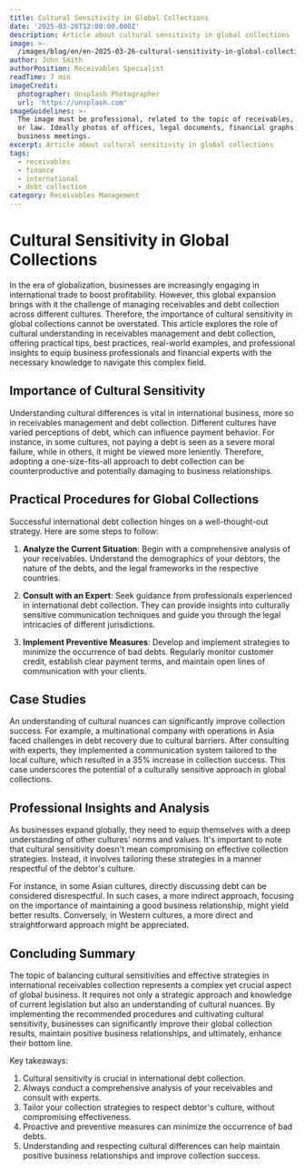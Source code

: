 ```yaml
---
title: Cultural Sensitivity in Global Collections
date: '2025-03-26T12:00:00.000Z'
description: Article about cultural sensitivity in global collections
image: >-
  /images/blog/en/en-2025-03-26-cultural-sensitivity-in-global-collections-1743103104120.jpg
author: John Smith
authorPosition: Receivables Specialist
readTime: 7 min
imageCredit:
  photographer: Unsplash Photographer
  url: 'https://unsplash.com'
imageGuidelines: >-
  The image must be professional, related to the topic of receivables, finance,
  or law. Ideally photos of offices, legal documents, financial graphs, or
  business meetings.
excerpt: Article about cultural sensitivity in global collections
tags:
  - receivables
  - finance
  - international
  - debt collection
category: Receivables Management
---
```

# Cultural Sensitivity in Global Collections

In the era of globalization, businesses are increasingly engaging in international trade to boost profitability. However, this global expansion brings with it the challenge of managing receivables and debt collection across different cultures. Therefore, the importance of cultural sensitivity in global collections cannot be overstated. This article explores the role of cultural understanding in receivables management and debt collection, offering practical tips, best practices, real-world examples, and professional insights to equip business professionals and financial experts with the necessary knowledge to navigate this complex field.

## Importance of Cultural Sensitivity

Understanding cultural differences is vital in international business, more so in receivables management and debt collection. Different cultures have varied perceptions of debt, which can influence payment behavior. For instance, in some cultures, not paying a debt is seen as a severe moral failure, while in others, it might be viewed more leniently. Therefore, adopting a one-size-fits-all approach to debt collection can be counterproductive and potentially damaging to business relationships.

## Practical Procedures for Global Collections

Successful international debt collection hinges on a well-thought-out strategy. Here are some steps to follow:

1. **Analyze the Current Situation**: Begin with a comprehensive analysis of your receivables. Understand the demographics of your debtors, the nature of the debts, and the legal frameworks in the respective countries.

2. **Consult with an Expert**: Seek guidance from professionals experienced in international debt collection. They can provide insights into culturally sensitive communication techniques and guide you through the legal intricacies of different jurisdictions.

3. **Implement Preventive Measures**: Develop and implement strategies to minimize the occurrence of bad debts. Regularly monitor customer credit, establish clear payment terms, and maintain open lines of communication with your clients.

## Case Studies

An understanding of cultural nuances can significantly improve collection success. For example, a multinational company with operations in Asia faced challenges in debt recovery due to cultural barriers. After consulting with experts, they implemented a communication system tailored to the local culture, which resulted in a 35% increase in collection success. This case underscores the potential of a culturally sensitive approach in global collections.

## Professional Insights and Analysis

As businesses expand globally, they need to equip themselves with a deep understanding of other cultures' norms and values. It's important to note that cultural sensitivity doesn't mean compromising on effective collection strategies. Instead, it involves tailoring these strategies in a manner respectful of the debtor's culture.

For instance, in some Asian cultures, directly discussing debt can be considered disrespectful. In such cases, a more indirect approach, focusing on the importance of maintaining a good business relationship, might yield better results. Conversely, in Western cultures, a more direct and straightforward approach might be appreciated.

## Concluding Summary

The topic of balancing cultural sensitivities and effective strategies in international receivables collection represents a complex yet crucial aspect of global business. It requires not only a strategic approach and knowledge of current legislation but also an understanding of cultural nuances. By implementing the recommended procedures and cultivating cultural sensitivity, businesses can significantly improve their global collection results, maintain positive business relationships, and ultimately, enhance their bottom line.

Key takeaways:

1. Cultural sensitivity is crucial in international debt collection.
2. Always conduct a comprehensive analysis of your receivables and consult with experts.
3. Tailor your collection strategies to respect debtor's culture, without compromising effectiveness.
4. Proactive and preventive measures can minimize the occurrence of bad debts.
5. Understanding and respecting cultural differences can help maintain positive business relationships and improve collection success.
